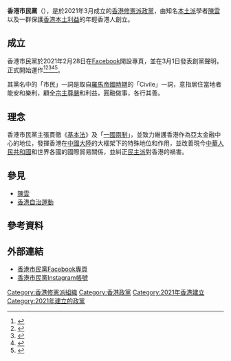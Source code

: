 {{香港政黨表
|中文名稱   = 香港市民黨
|英文名稱   = Hong Kong Civile Party
|簡稱       = 
|黨徽文件名  = [[File:Hongkongcivilepartylogo.jpg|150px]]
|色彩編碼   = #000336
|組織形式   = 柔性政黨
|頭銜2      = 創辦人
|姓名2      = [[陳雲_(學者)|陳雲]]
|創立       = 2021年3月1日
|象徵顏色   = 
|政治派系   = [[城邦派|城邦派]]
|意識形態   = [[香港城邦自治|香港城邦自治]]<br/>[[文化保守主義|文化保守主義]]
|政治立场   = [[右翼|右翼]]
|立法會議席 = {{Infobox political party/seats|0|70|hex=#24AB6A}}
|區議會議席 = {{Infobox political party/seats|0|458|hex=#24AB6A}}
|網站       = [https://facebook.com/hongkongcivileparty 香港市民黨Facebook專頁]
}}
'''香港市民黨'''（{{lang-en|Hong Kong Civile Party}}），是於2021年3月成立的[[香港|香港]][[修憲派|修憲派]][[香港政黨|政黨]]，由知名[[本土派_(香港)|本土派]]學者[[陳雲_(學者)|陳雲]]以及一群保護[[香港本土運動|香港本土利益]]的年輕香港人創立。

== 成立 ==
香港市民黨於2021年2月28日在[[Facebook|Facebook]]開設專頁，並在3月1日發表創黨聲明，正式開始運作<ref name="declaration">{{Cite web|url=https://m.facebook.com/story.php?story_fbid=104113261737625&id=103549638460654&__tn__=%2As%2As-R|title=香港市民黨創黨聲明|date=2021-03-01|access-date=2021-03-05|archive-date=2021-04-24|archive-url=https://web.archive.org/web/20210424085102/https://m.facebook.com/story.php?story_fbid=104113261737625&id=103549638460654&__tn__=%2As%2As-R|dead-url=no}}</ref><ref name="headline">{{Cite news|url=https://hd.stheadline.com/amp/news/realtime/hk/2012214/|title=【Kelly Online】 曾宣布退出社運 陳雲復出成立「香港市民黨」|date=2021-03-02|publisher=頭條日報|access-date=2021-03-05|archive-date=2021-04-24|archive-url=https://web.archive.org/web/20210424085050/https://hd.stheadline.com/amp/news/realtime/hk/2012214/|dead-url=no}}</ref><ref name="hk01">{{Cite news|url=https://www.hk01.com/政情/593953/政壇諸事町-陳雲突出山搞-香港市民黨-倡-連接祖國和世界|title=政壇諸事町｜陳雲突出山搞「香港市民黨」　倡「連接祖國和世界」|date=2021-03-02|publisher=HK01|author=文維廣|access-date=2021-03-05|archive-date=2021-04-24|archive-url=https://web.archive.org/web/20210424085052/https://www.hk01.com/%E6%94%BF%E6%83%85/593953/%E6%94%BF%E5%A3%87%E8%AB%B8%E4%BA%8B%E7%94%BA-%E9%99%B3%E9%9B%B2%E7%AA%81%E5%87%BA%E5%B1%B1%E6%90%9E-%E9%A6%99%E6%B8%AF%E5%B8%82%E6%B0%91%E9%BB%A8-%E5%80%A1-%E9%80%A3%E6%8E%A5%E7%A5%96%E5%9C%8B%E5%92%8C%E4%B8%96%E7%95%8C|dead-url=no}}</ref><ref name="bastille">{{Cite news|url=https://www.bastillepost.com/hongkong/article/8051202-曾宣布退出社運-陳雲復出成立「香港市民黨」|title=一度宣布退出社運陳雲復出成立「香港市民黨」|date=2021-03-03|publisher=巴士的報|access-date=2021-03-05|archive-date=2021-04-24|archive-url=https://web.archive.org/web/20210424085044/https://www.bastillepost.com/hongkong/article/8051202-%E6%9B%BE%E5%AE%A3%E5%B8%83%E9%80%80%E5%87%BA%E7%A4%BE%E9%81%8B-%E9%99%B3%E9%9B%B2%E5%BE%A9%E5%87%BA%E6%88%90%E7%AB%8B%E3%80%8C%E9%A6%99%E6%B8%AF%E5%B8%82%E6%B0%91%E9%BB%A8%E3%80%8D|dead-url=no}}</ref><ref>{{Cite news|url=https://www.dotdotnews.com/a/202103/04/AP603f50dde4b098609f983b62.html|title=姣婆守唔到寡　陳雲復出搞「香港市民黨」 你點睇？|date=2021-03-04|publisher=點新聞|access-date=2021-03-05|archive-date=2021-04-24|archive-url=https://web.archive.org/web/20210424085045/https://www.dotdotnews.com/a/202103/04/AP603f50dde4b098609f983b62.html|dead-url=no}}</ref>。 

其黨名中的「市民」一詞是取自[[羅馬帝國|羅馬帝國時期]]的「Civile」一詞，意指居住當地者能安和樂利，顧全[[宗主權|宗主尊嚴]]和利益，圓融做事，各行其善{{R|declaration}}。 

== 理念 ==
香港市民黨主張貫徹《[[基本法|基本法]]》及「[[一國兩制|一國兩制]]」，並致力維護香港作為亞太金融中心的地位，發揮香港在[[中國大陸|中國大陸]]的大框架下的特殊地位和作用，並改善現今[[中華人民共和國|中華人民共和國]]和世界各國的國際貿易關係，並糾正[[民主派_(香港)|民主派]]對香港的禍害。{{R|headline}}{{R|hk01}}{{R|bastille}}

== 參見 ==
* [[陳雲_(學者)|陳雲]]
* [[香港自治運動|香港自治運動]]

== 參考資料 ==
{{RefList|30em}}

== 外部連結 ==
* [https://facebook.com/hongkongcivileparty/ 香港市民黨Facebook專頁] 
* [https://www.instagram.com/hongkongcivileparty/  香港市民黨Instagram帳號]

{{香港政黨}}
[[Category:香港修憲派組織|Category:香港修憲派組織]]
[[Category:香港政黨|Category:香港政黨]]
[[Category:2021年香港建立|Category:2021年香港建立]]
[[Category:2021年建立的政黨|Category:2021年建立的政黨]]